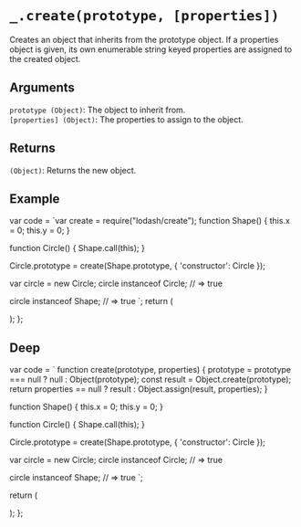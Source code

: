 # `_.create(prototype, [properties])`

Creates an object that inherits from the prototype object. If a properties object is given, its own enumerable string keyed properties are assigned to the created object.

## Arguments

`prototype (Object)`: The object to inherit from.  
`[properties] (Object)`: The properties to assign to the object.

## Returns

`(Object)`: Returns the new object.

## Example


  var code = `var create = require("lodash/create");
function Shape() {
  this.x = 0;
  this.y = 0;
}
 
function Circle() {
  Shape.call(this);
}
 
Circle.prototype = create(Shape.prototype, {
  'constructor': Circle
});
 
var circle = new Circle;
circle instanceof Circle;
// => true
 
circle instanceof Shape;
// => true
`;
  return (
    <div>
      <Embed source={code} />
    </div>
  );
};

<Demo />

## Deep

  var code = `
function create(prototype, properties) {
    prototype = prototype === null ? null : Object(prototype);
    const result = Object.create(prototype);
    return properties == null ? result : Object.assign(result, properties);
}

function Shape() {
  this.x = 0;
  this.y = 0;
}
 
function Circle() {
  Shape.call(this);
}
 
Circle.prototype = create(Shape.prototype, {
  'constructor': Circle
});
 
var circle = new Circle;
circle instanceof Circle;
// => true
 
circle instanceof Shape;
// => true
`;

return (

<div>
  <Embed source={code} />
</div>
); 
};

<DeepDemo />
